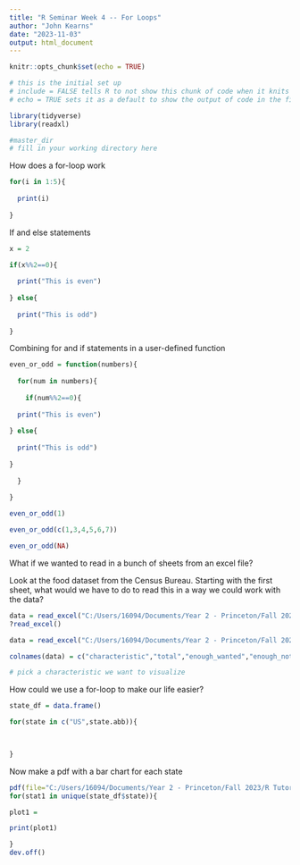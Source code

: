 ```yaml
---
title: "R Seminar Week 4 -- For Loops"
author: "John Kearns"
date: "2023-11-03"
output: html_document
---
```


```r
knitr::opts_chunk$set(echo = TRUE)

# this is the initial set up
# include = FALSE tells R to not show this chunk of code when it knits the page
# echo = TRUE sets it as a default to show the output of code in the final document

library(tidyverse)
library(readxl)

```

```r

#master_dir
# fill in your working directory here

```


How does a for-loop work
```r

for(i in 1:5){
  
  print(i)
  
}

```

If and else statements

```r

x = 2

if(x%%2==0){
  
  print("This is even")
  
} else{
  
  print("This is odd")
  
}


```
Combining for and if statements in a user-defined function
```r

even_or_odd = function(numbers){
  
  for(num in numbers){
    
    if(num%%2==0){
  
  print("This is even")
  
} else{
  
  print("This is odd")
  
}
    
  }
  
}

```

```r

even_or_odd(1)

even_or_odd(c(1,3,4,5,6,7))

even_or_odd(NA)

```

What if we wanted to read in a bunch of sheets from an excel file?

Look at the food dataset from the Census Bureau. Starting with the first sheet, what would we have to do to read this in a way we could work with the data?

```r

data = read_excel("C:/Users/16094/Documents/Year 2 - Princeton/Fall 2023/R Tutoring/SPIA_R_Seminars/Week 4/Data/Raw/food1_week62.xlsx")
?read_excel()

```

```r

data = read_excel("C:/Users/16094/Documents/Year 2 - Princeton/Fall 2023/R Tutoring/SPIA_R_Seminars/Week 4/Data/Raw/food1_week62.xlsx",range="A8:G199",col_names=FALSE)

colnames(data) = c("characteristic","total","enough_wanted","enough_not_wanted","sometimes_not_enough","often_not_enough","not_report")

# pick a characteristic we want to visualize


```

How could we use a for-loop to make our life easier?

```r

state_df = data.frame()

for(state in c("US",state.abb)){
  


}


```

Now make a pdf with a bar chart for each state

```r
pdf(file="C:/Users/16094/Documents/Year 2 - Princeton/Fall 2023/R Tutoring/SPIA_R_Seminars/Week 4/Charts/state_bar_charts.pdf",height=10,width=10)
for(stat1 in unique(state_df$state)){

plot1 = 

print(plot1)

}
dev.off()

```

